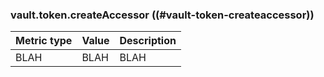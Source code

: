 ### vault.token.createAccessor ((#vault-token-createaccessor))

Metric type | Value | Description
----------- | ----- | -----------
BLAH     | BLAH    | BLAH